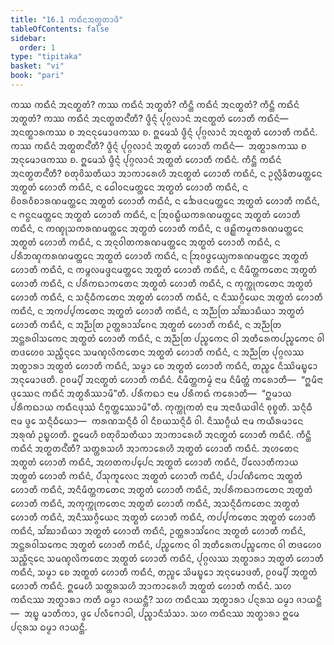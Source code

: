 ```yaml
---
title: "16.1 ᨠᨳᩥᨶᩋᨲ᩠ᨳᨲᩣᨴᩥ"
tableOfContents: false
sidebar:
  order: 1
type: "tipitaka"
basket: "vi"
book: "pari"
---
```



<DynamicBreadcrumb />

<Division number="403" book="pari">

<Paragraph number="1880" book="pari">
ᨠᩔ ᨠᨳᩥᨶᩴ ᩋᨶᨲ᩠ᨳᨲᩴ? ᨠᩔ ᨠᨳᩥᨶᩴ ᩋᨲ᩠ᨳᨲᩴ? ᨠᩥᨶ᩠ᨲᩥ ᨠᨳᩥᨶᩴ ᩋᨶᨲ᩠ᨳᨲᩴ? ᨠᩥᨶ᩠ᨲᩥ ᨠᨳᩥᨶᩴ ᩋᨲ᩠ᨳᨲᩴ?
</Paragraph>

<Paragraph number="1881" book="pari">
<Emphasis>ᨠᩔ ᨠᨳᩥᨶᩴ ᩋᨶᨲ᩠ᨳᨲᨶ᩺</Emphasis>ᨲᩥ? ᨴ᩠ᩅᩥᨶ᩠ᨶᩴ ᨸᩩᨣ᩠ᨣᩃᩣᨶᩴ ᩋᨶᨲ᩠ᨳᨲᩴ ᩉᩮᩣᨲᩥ ᨠᨳᩥᨶᩴ—  ᩋᨶᨲ᩠ᨳᩣᩁᨠᩔ ᨧ ᩋᨶᨶᩩᨾᩮᩣᨴᨠᩔ ᨧ. ᩍᨾᩮᩈᩴ ᨴ᩠ᩅᩥᨶ᩠ᨶᩴ ᨸᩩᨣ᩠ᨣᩃᩣᨶᩴ ᩋᨶᨲ᩠ᨳᨲᩴ ᩉᩮᩣᨲᩥ ᨠᨳᩥᨶᩴ.
</Paragraph>

<Paragraph number="1882" book="pari">
<Emphasis>ᨠᩔ ᨠᨳᩥᨶᩴ ᩋᨲ᩠ᨳᨲᨶ᩺</Emphasis>ᨲᩥ? ᨴ᩠ᩅᩥᨶ᩠ᨶᩴ ᨸᩩᨣ᩠ᨣᩃᩣᨶᩴ ᩋᨲ᩠ᨳᨲᩴ ᩉᩮᩣᨲᩥ ᨠᨳᩥᨶᩴ—  ᩋᨲ᩠ᨳᩣᩁᨠᩔ ᨧ ᩋᨶᩩᨾᩮᩣᨴᨠᩔ ᨧ. ᩍᨾᩮᩈᩴ ᨴ᩠ᩅᩥᨶ᩠ᨶᩴ ᨸᩩᨣ᩠ᨣᩃᩣᨶᩴ ᩋᨲ᩠ᨳᨲᩴ ᩉᩮᩣᨲᩥ ᨠᨳᩥᨶᩴ.
</Paragraph>

<Paragraph number="1883" book="pari">
<Emphasis>ᨠᩥᨶ᩠ᨲᩥ ᨠᨳᩥᨶᩴ ᩋᨶᨲ᩠ᨳᨲᨶ᩺</Emphasis>ᨲᩥ? ᨧᨲᩩᩅᩦᩈᨲᩥᨿᩣ ᩋᩣᨠᩣᩁᩮᩉᩥ ᩋᨶᨲ᩠ᨳᨲᩴ ᩉᩮᩣᨲᩥ ᨠᨳᩥᨶᩴ, ᨶ ᩏᩃᩖᩥᨡᩥᨲᨾᨲ᩠ᨲᩮᨶ ᩋᨲ᩠ᨳᨲᩴ ᩉᩮᩣᨲᩥ ᨠᨳᩥᨶᩴ, ᨶ ᨵᩮᩤᩅᨶᨾᨲ᩠ᨲᩮᨶ ᩋᨲ᩠ᨳᨲᩴ ᩉᩮᩣᨲᩥ ᨠᨳᩥᨶᩴ, ᨶ ᨧᩦᩅᩁᩅᩥᨧᩣᩁᨱᨾᨲ᩠ᨲᩮᨶ ᩋᨲ᩠ᨳᨲᩴ ᩉᩮᩣᨲᩥ ᨠᨳᩥᨶᩴ, ᨶ ᨨᩮᨴᨶᨾᨲ᩠ᨲᩮᨶ ᩋᨲ᩠ᨳᨲᩴ ᩉᩮᩣᨲᩥ ᨠᨳᩥᨶᩴ, ᨶ ᨻᨶ᩠ᨵᨶᨾᨲ᩠ᨲᩮᨶ ᩋᨲ᩠ᨳᨲᩴ ᩉᩮᩣᨲᩥ ᨠᨳᩥᨶᩴ, ᨶ ᩒᩅᨭ᩠ᨭᩥᨿᨠᩁᨱᨾᨲ᩠ᨲᩮᨶ ᩋᨲ᩠ᨳᨲᩴ ᩉᩮᩣᨲᩥ ᨠᨳᩥᨶᩴ, ᨶ ᨠᨱ᩠ᨯᩩᩈᨠᩁᨱᨾᨲ᩠ᨲᩮᨶ ᩋᨲ᩠ᨳᨲᩴ ᩉᩮᩣᨲᩥ ᨠᨳᩥᨶᩴ, ᨶ ᨴᩊ᩠ᩉᩦᨠᨾ᩠ᨾᨠᩁᨱᨾᨲ᩠ᨲᩮᨶ ᩋᨲ᩠ᨳᨲᩴ ᩉᩮᩣᨲᩥ ᨠᨳᩥᨶᩴ, ᨶ ᩋᨶᩩᩅᩤᨲᨠᩁᨱᨾᨲ᩠ᨲᩮᨶ ᩋᨲ᩠ᨳᨲᩴ ᩉᩮᩣᨲᩥ ᨠᨳᩥᨶᩴ, ᨶ ᨸᩁᩥᨽᨱ᩠ᨯᨠᩁᨱᨾᨲ᩠ᨲᩮᨶ ᩋᨲ᩠ᨳᨲᩴ ᩉᩮᩣᨲᩥ ᨠᨳᩥᨶᩴ, ᨶ ᩒᩅᨴ᩠ᨵᩮᨿ᩠ᨿᨠᩁᨱᨾᨲ᩠ᨲᩮᨶ ᩋᨲ᩠ᨳᨲᩴ ᩉᩮᩣᨲᩥ ᨠᨳᩥᨶᩴ, ᨶ ᨠᨾ᩠ᨻᩃᨾᨴ᩠ᨴᨶᨾᨲ᩠ᨲᩮᨶ ᩋᨲ᩠ᨳᨲᩴ ᩉᩮᩣᨲᩥ ᨠᨳᩥᨶᩴ, ᨶ ᨶᩥᨾᩥᨲ᩠ᨲᨠᨲᩮᨶ ᩋᨲ᩠ᨳᨲᩴ ᩉᩮᩣᨲᩥ ᨠᨳᩥᨶᩴ, ᨶ ᨸᩁᩥᨠᨳᩣᨠᨲᩮᨶ ᩋᨲ᩠ᨳᨲᩴ ᩉᩮᩣᨲᩥ ᨠᨳᩥᨶᩴ, ᨶ ᨠᩩᨠ᩠ᨠᩩᨠᨲᩮᨶ ᩋᨲ᩠ᨳᨲᩴ ᩉᩮᩣᨲᩥ ᨠᨳᩥᨶᩴ, ᨶ ᩈᨶ᩠ᨶᩥᨵᩥᨠᨲᩮᨶ ᩋᨲ᩠ᨳᨲᩴ ᩉᩮᩣᨲᩥ ᨠᨳᩥᨶᩴ, ᨶ ᨶᩥᩔᨣ᩠ᨣᩥᨿᩮᨶ ᩋᨲ᩠ᨳᨲᩴ ᩉᩮᩣᨲᩥ ᨠᨳᩥᨶᩴ, ᨶ ᩋᨠᨸ᩠ᨸᨠᨲᩮᨶ ᩋᨲ᩠ᨳᨲᩴ ᩉᩮᩣᨲᩥ ᨠᨳᩥᨶᩴ, ᨶ ᩋᨬ᩠ᨬᨲᩕ ᩈᩘᨥᩣᨭᩥᨿᩣ ᩋᨲ᩠ᨳᨲᩴ ᩉᩮᩣᨲᩥ ᨠᨳᩥᨶᩴ, ᨶ ᩋᨬ᩠ᨬᨲᩕ ᩏᨲ᩠ᨲᩁᩣᩈᩘᨣᩮᨶ ᩋᨲ᩠ᨳᨲᩴ ᩉᩮᩣᨲᩥ ᨠᨳᩥᨶᩴ, ᨶ ᩋᨬ᩠ᨬᨲᩕ ᩋᨶ᩠ᨲᩁᩅᩤᩈᨠᩮᨶ ᩋᨲ᩠ᨳᨲᩴ ᩉᩮᩣᨲᩥ ᨠᨳᩥᨶᩴ, ᨶ ᩋᨬ᩠ᨬᨲᩕ ᨸᨬ᩠ᨧᨠᩮᨶ ᩅᩤ ᩋᨲᩥᩁᩮᨠᨸᨬ᩠ᨧᨠᩮᨶ ᩅᩤ ᨲᨴᩉᩮᩅ ᩈᨬ᩠ᨨᩥᨶ᩠ᨶᩮᨶ ᩈᨾᨱ᩠ᨯᩃᩦᨠᨲᩮᨶ ᩋᨲ᩠ᨳᨲᩴ ᩉᩮᩣᨲᩥ ᨠᨳᩥᨶᩴ, ᨶ ᩋᨬ᩠ᨬᨲᩕ ᨸᩩᨣ᩠ᨣᩃᩔ ᩋᨲ᩠ᨳᩣᩁᩣ ᩋᨲ᩠ᨳᨲᩴ ᩉᩮᩣᨲᩥ ᨠᨳᩥᨶᩴ, ᩈᨾ᩠ᨾᩣ ᨧᩮ ᩋᨲ᩠ᨳᨲᩴ ᩉᩮᩣᨲᩥ ᨠᨳᩥᨶᩴ, ᨲᨬ᩠ᨧᩮ ᨶᩥᩔᩦᨾᨭ᩠ᨮᩮᩣ ᩋᨶᩩᨾᩮᩣᨴᨲᩥ. ᩑᩅᨾ᩠ᨸᩥ ᩋᨶᨲ᩠ᨳᨲᩴ ᩉᩮᩣᨲᩥ ᨠᨳᩥᨶᩴ.
</Paragraph>

<Paragraph number="1884" book="pari">
ᨶᩥᨾᩥᨲ᩠ᨲᨠᨾ᩠ᨾᩴ ᨶᩣᨾ ᨶᩥᨾᩥᨲ᩠ᨲᩴ ᨠᩁᩮᩣᨲᩥ—  “ᩍᨾᩥᨶᩣ ᨴᩩᩔᩮᨶ ᨠᨳᩥᨶᩴ ᩋᨲ᩠ᨳᩁᩥᩔᩣᨾᩦ”ᨲᩥ. ᨸᩁᩥᨠᨳᩣ ᨶᩣᨾ ᨸᩁᩥᨠᨳᩴ ᨠᩁᩮᩣᨲᩥ—  “ᩍᨾᩣᨿ ᨸᩁᩥᨠᨳᩣᨿ ᨠᨳᩥᨶᨴᩩᩔᩴ ᨶᩥᨻ᩠ᨻᨲ᩠ᨲᩮᩔᩣᨾᩦ”ᨲᩥ. ᨠᩩᨠ᩠ᨠᩩᨠᨲᩴ ᨶᩣᨾ ᩋᨶᩣᨴᩥᨿᨴᩤᨶᩴ ᩅᩩᨧ᩠ᨧᨲᩥ. ᩈᨶ᩠ᨶᩥᨵᩥ ᨶᩣᨾ ᨴ᩠ᩅᩮ ᩈᨶ᩠ᨶᩥᨵᩥᨿᩮᩣ—  ᨠᩁᨱᩈᨶ᩠ᨶᩥᨵᩥ ᩅᩤ ᨶᩥᨧᨿᩈᨶ᩠ᨶᩥᨵᩥ ᩅᩤ. ᨶᩥᩔᨣ᩠ᨣᩥᨿᩴ ᨶᩣᨾ ᨠᨿᩥᩁᨾᩣᨶᩮ ᩋᩁᩩᨱᩴ ᩏᨭ᩠ᨮᩉᨲᩥ. ᩍᨾᩮᩉᩥ ᨧᨲᩩᩅᩦᩈᨲᩥᨿᩣ ᩋᩣᨠᩣᩁᩮᩉᩥ ᩋᨶᨲ᩠ᨳᨲᩴ ᩉᩮᩣᨲᩥ ᨠᨳᩥᨶᩴ.
</Paragraph>

<Paragraph number="1885" book="pari">
<Emphasis>ᨠᩥᨶ᩠ᨲᩥ ᨠᨳᩥᨶᩴ ᩋᨲ᩠ᨳᨲᨶ᩺</Emphasis>ᨲᩥ? ᩈᨲ᩠ᨲᩁᩈᩉᩥ ᩋᩣᨠᩣᩁᩮᩉᩥ ᩋᨲ᩠ᨳᨲᩴ ᩉᩮᩣᨲᩥ ᨠᨳᩥᨶᩴ. ᩋᩉᨲᩮᨶ ᩋᨲ᩠ᨳᨲᩴ ᩉᩮᩣᨲᩥ ᨠᨳᩥᨶᩴ, ᩋᩉᨲᨠᨸ᩠ᨸᩮᨶ ᩋᨲ᩠ᨳᨲᩴ ᩉᩮᩣᨲᩥ ᨠᨳᩥᨶᩴ, ᨸᩥᩃᩮᩣᨲᩥᨠᩣᨿ ᩋᨲ᩠ᨳᨲᩴ ᩉᩮᩣᨲᩥ ᨠᨳᩥᨶᩴ, ᨸᩴᩈᩩᨠᩪᩃᩮᨶ ᩋᨲ᩠ᨳᨲᩴ ᩉᩮᩣᨲᩥ ᨠᨳᩥᨶᩴ, ᨸᩣᨸᨱᩥᨠᩮᨶ ᩋᨲ᩠ᨳᨲᩴ ᩉᩮᩣᨲᩥ ᨠᨳᩥᨶᩴ, ᩋᨶᩥᨾᩥᨲ᩠ᨲᨠᨲᩮᨶ ᩋᨲ᩠ᨳᨲᩴ ᩉᩮᩣᨲᩥ ᨠᨳᩥᨶᩴ, ᩋᨸᩁᩥᨠᨳᩣᨠᨲᩮᨶ ᩋᨲ᩠ᨳᨲᩴ ᩉᩮᩣᨲᩥ ᨠᨳᩥᨶᩴ, ᩋᨠᩩᨠ᩠ᨠᩩᨠᨲᩮᨶ ᩋᨲ᩠ᨳᨲᩴ ᩉᩮᩣᨲᩥ ᨠᨳᩥᨶᩴ, ᩋᩈᨶ᩠ᨶᩥᨵᩥᨠᨲᩮᨶ ᩋᨲ᩠ᨳᨲᩴ ᩉᩮᩣᨲᩥ ᨠᨳᩥᨶᩴ, ᩋᨶᩥᩔᨣ᩠ᨣᩥᨿᩮᨶ ᩋᨲ᩠ᨳᨲᩴ ᩉᩮᩣᨲᩥ ᨠᨳᩥᨶᩴ, ᨠᨸ᩠ᨸᨠᨲᩮᨶ ᩋᨲ᩠ᨳᨲᩴ ᩉᩮᩣᨲᩥ ᨠᨳᩥᨶᩴ, ᩈᩘᨥᩣᨭᩥᨿᩣ ᩋᨲ᩠ᨳᨲᩴ ᩉᩮᩣᨲᩥ ᨠᨳᩥᨶᩴ, ᩏᨲ᩠ᨲᩁᩣᩈᩘᨣᩮᨶ ᩋᨲ᩠ᨳᨲᩴ ᩉᩮᩣᨲᩥ ᨠᨳᩥᨶᩴ, ᩋᨶ᩠ᨲᩁᩅᩤᩈᨠᩮᨶ ᩋᨲ᩠ᨳᨲᩴ ᩉᩮᩣᨲᩥ ᨠᨳᩥᨶᩴ, ᨸᨬ᩠ᨧᨠᩮᨶ ᩅᩤ ᩋᨲᩥᩁᩮᨠᨸᨬ᩠ᨧᨠᩮᨶ ᩅᩤ ᨲᨴᩉᩮᩅ ᩈᨬ᩠ᨨᩥᨶ᩠ᨶᩮᨶ ᩈᨾᨱ᩠ᨯᩃᩦᨠᨲᩮᨶ ᩋᨲ᩠ᨳᨲᩴ ᩉᩮᩣᨲᩥ ᨠᨳᩥᨶᩴ, ᨸᩩᨣ᩠ᨣᩃᩔ ᩋᨲ᩠ᨳᩣᩁᩣ ᩋᨲ᩠ᨳᨲᩴ ᩉᩮᩣᨲᩥ ᨠᨳᩥᨶᩴ, ᩈᨾ᩠ᨾᩣ ᨧᩮ ᩋᨲ᩠ᨳᨲᩴ ᩉᩮᩣᨲᩥ ᨠᨳᩥᨶᩴ, ᨲᨬ᩠ᨧᩮ ᩈᩦᨾᨭ᩠ᨮᩮᩣ ᩋᨶᩩᨾᩮᩣᨴᨲᩥ, ᩑᩅᨾ᩠ᨸᩥ ᩋᨲ᩠ᨳᨲᩴ ᩉᩮᩣᨲᩥ ᨠᨳᩥᨶᩴ. ᩍᨾᩮᩉᩥ ᩈᨲ᩠ᨲᩁᩈᩉᩥ ᩋᩣᨠᩣᩁᩮᩉᩥ ᩋᨲ᩠ᨳᨲᩴ ᩉᩮᩣᨲᩥ ᨠᨳᩥᨶᩴ.
</Paragraph>

<Paragraph number="1886" book="pari">
ᩈᩉ ᨠᨳᩥᨶᩔ ᩋᨲ᩠ᨳᩣᩁᩣ ᨠᨲᩥ ᨵᨾ᩠ᨾᩣ ᨩᩣᨿᨶ᩠ᨲᩥ? ᩈᩉ ᨠᨳᩥᨶᩔ ᩋᨲ᩠ᨳᩣᩁᩣ ᨸᨶ᩠ᨶᩁᩈ ᨵᨾ᩠ᨾᩣ ᨩᩣᨿᨶ᩠ᨲᩥ—  ᩋᨭ᩠ᨮ ᨾᩣᨲᩥᨠᩣ, ᨴ᩠ᩅᩮ ᨸᩃᩥᨻᩮᩣᨵᩤ, ᨸᨬ᩠ᨧᩣᨶᩥᩈᩴᩈᩣ. ᩈᩉ ᨠᨳᩥᨶᩔ ᩋᨲ᩠ᨳᩣᩁᩣ ᩍᨾᩮ ᨸᨶ᩠ᨶᩁᩈ ᨵᨾ᩠ᨾᩣ ᨩᩣᨿᨶ᩠ᨲᩥ.
</Paragraph>
</Division>